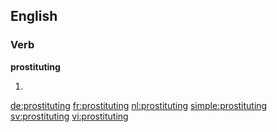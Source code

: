 ==English==

===Verb===
'''prostituting'''

# {{present participle of|prostitute}}

[[de:prostituting]]
[[fr:prostituting]]
[[nl:prostituting]]
[[simple:prostituting]]
[[sv:prostituting]]
[[vi:prostituting]]